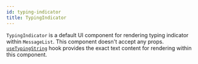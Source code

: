 ```yaml
---
id: typing-indicator
title: TypingIndicator
---
```


`TypingIndicator` is a default UI component for rendering typing indicator within `MessageList`. This component doesn't accept any props. [`useTypingString`](https://github.com/GetStream/stream-chat-react-native/blob/main/package/src/components/MessageList/hooks/useTypingString.ts) hook provides the exact text content for rendering within this component.